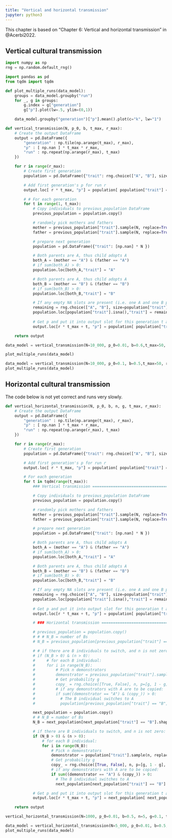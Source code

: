 ```yaml
---
title: "Vertical and horizontal transmission"
jupyter: python3
---
```


:::{.callout-note}
This chapter is based on "Chapter 6: Vertical and horizontal transmission" in @Acerbi2022.
:::

## Vertical cultural transmission {#sec-vertical}

```python
import numpy as np 
rng = np.random.default_rng()

import pandas as pd
from tqdm import tqdm
```

```python
def plot_multiple_runs(data_model):
    groups = data_model.groupby("run")
    for _, g in groups:
        g.index = g["generation"]
        g["p"].plot(lw=.5, ylim=(0,1))

    data_model.groupby("generation")["p"].mean().plot(c="k", lw="1")
```

```python
def vertical_transmission(N, p_0, b, t_max, r_max):
    # Create the output DataFrame
    output = pd.DataFrame({
        "generation" : np.tile(np.arange(t_max), r_max),
        "p" : [ np.nan ] * t_max * r_max,
        "run" : np.repeat(np.arange(r_max), t_max)
    })

    for r in range(r_max): 
        # Create first generation
        population = pd.DataFrame({"trait": rng.choice(["A", "B"], size=N, replace=True, p=[p_0, 1 - p_0])})

        # Add first generation's p for run r
        output.loc[ r * t_max, "p"] = population[ population["trait"] == "A" ].shape[0] / N

        # # For each generation 
        for t in range(1, t_max): 
            # Copy individuals to previous_population DataFrame
            previous_population = population.copy()

            # randomly pick mothers and fathers
            mother = previous_population["trait"].sample(N, replace=True).reset_index(drop=True)
            father = previous_population["trait"].sample(N, replace=True).reset_index(drop=True)

            # prepare next generation
            population = pd.DataFrame({"trait": [np.nan] * N })

            # Both parents are A, thus child adopts A
            both_A = (mother == "A") & (father == "A")
            # if sum(both_A) > 0:
            population.loc[both_A,"trait"] = "A"

            # Both parents are A, thus child adopts A
            both_B = (mother == "B") & (father == "B")
            # if sum(both_B) > 0:
            population.loc[both_B,"trait"] = "B"

            # If any empty NA slots are present (i.e. one A and one B parent) they adopt A with probability b
            remaining = rng.choice(["A", "B"], size=population["trait"].isna().sum(), replace=True, p=[b, 1 - b])
            population.loc[population["trait"].isna(),"trait"] = remaining
            
            # Get p and put it into output slot for this generation t and run r
            output.loc[r * t_max + t, "p"] = population[ population["trait"] == "A" ].shape[0] / N

    return output 
```

```python
data_model = vertical_transmission(N=10_000, p_0=0.01, b=0.6,t_max=50, r_max=5)

plot_multiple_runs(data_model)
```

```python
data_model = vertical_transmission(N=10_000, p_0=0.1, b=0.5,t_max=50, r_max=5)
plot_multiple_runs(data_model)
```

## Horizontal cultural transmission

::: {.callout-warning}
The code below is not yet correct and runs very slowly.
:::

```python
def vertical_horizontal_transmission(N, p_0, b, n, g, t_max, r_max):
    # Create the output DataFrame
    output = pd.DataFrame({
        "generation" : np.tile(np.arange(t_max), r_max),
        "p" : [ np.nan ] * t_max * r_max,
        "run" : np.repeat(np.arange(r_max), t_max)
    })

    for r in range(r_max):
        # Create first generation
        population = pd.DataFrame({"trait": rng.choice(["A", "B"], size=N, replace=True, p=[p_0, 1 - p_0])})

        # Add first generation's p for run r
        output.loc[ r * t_max, "p"] = population[ population["trait"] == "A" ].shape[0] / N

        # For each generation 
        for t in tqdm(range(t_max)):
            ### Vertical transmission =========================================================

            # Copy individuals to previous_population DataFrame
            previous_population = population.copy()

            # randomly pick mothers and fathers
            mother = previous_population["trait"].sample(N, replace=True).reset_index(drop=True)
            father = previous_population["trait"].sample(N, replace=True).reset_index(drop=True)

            # prepare next generation
            population = pd.DataFrame({"trait": [np.nan] * N })

            # Both parents are A, thus child adopts A
            both_A = (mother == "A") & (father == "A")
            # if sum(both_A) > 0:
            population.loc[both_A,"trait"] = "A"

            # Both parents are A, thus child adopts A
            both_B = (mother == "B") & (father == "B")
            # if sum(both_B) > 0:
            population.loc[both_B,"trait"] = "B"

            # If any empty NA slots are present (i.e. one A and one B parent) they adopt A with probability b
            remaining = rng.choice(["A", "B"], size=population["trait"].isna().sum(), replace=True, p=[b, 1 - b])
            population.loc[population["trait"].isna(),"trait"] = remaining
            
            # Get p and put it into output slot for this generation t and run r
            output.loc[r * t_max + t, "p"] = population[ population["trait"] == "A" ].shape[0] / N

            # ### Horizontal transmission =========================================================

            # previous_population = population.copy()
            # # # N_B = number of Bs
            # N_B = previous_population[previous_population["trait"] == "B"].shape[0]

            # # if there are B individuals to switch, and n is not zero:
            # if (N_B > 0) & (n > 0):
            #     # for each B individual:
            #     for i in range(N_B):
            #         # Pick n demonstrators
            #         demonstrator = previous_population["trait"].sample(n, replace=True)
            #         # Get probability g 
            #         copy_ = rng.choice([True, False], n, p=[g, 1 - g], replace=True)
            #         # if any demonstrators with A are to be copied:
            #         if sum((demonstrator == "A") & (copy_)) > 0:
            #           # The B individual switches to A 
            #           population[previous_population["trait"] == "B"].loc[i, "trait"] = "A"

            next_population = population.copy()
            # # N_B = number of Bs
            N_B = next_population[next_population["trait"] == "B"].shape[0]

            # if there are B individuals to switch, and n is not zero:
            if (N_B > 0) & (n > 0):
                # for each B individual:
                for i in range(N_B):
                    # Pick n demonstrators
                    demonstrator = population["trait"].sample(n, replace=True)
                    # Get probability g 
                    copy_ = rng.choice([True, False], n, p=[g, 1 - g], replace=True)
                    # if any demonstrators with A are to be copied:
                    if sum((demonstrator == "A") & (copy_)) > 0:
                      # The B individual switches to A 
                      next_population[next_population["trait"] == "B"].loc[i, "trait"] = "A"

            # Get p and put it into output slot for this generation t and run r
            output.loc[r * t_max + t, "p"] = next_population[ next_population["trait"] == "A" ].shape[0] / N

    return output
```

```python
vertical_horizontal_transmission(N=1000, p_0=0.01, b=0.5, n=5, g=0.1, t_max=10, r_max=1)
```

```python
data_model = vertical_horizontal_transmission(N=5_000, p_0=0.01, b=0.5, n=5, g=0.1, t_max=50, r_max=2)
plot_multiple_runs(data_model)
```

